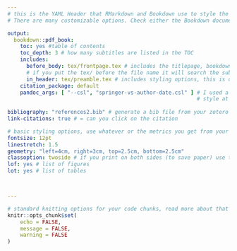 ```yaml
---
# this is the YAML Header that RMarkdown and Bookdown use to style the Masterarbeit.
# There are many customizable options. Check either the Bookdown documentation or google.

output:
  bookdown::pdf_book:
    toc: yes #table of contents
    toc_depth: 3 # how many subtitles are listed in the TOC
    includes:
      before_body: tex/frontpage.tex # includes the titlepage, bookdown usually searches for content in the root folder
      # if you put the tex/ before the file name it will search the subfolder.
      in_header: tex/preamble.tex # includes styling options, this is optional and it helps when you understand latex (I do not)
    citation_package: default 
    pandoc_args: [ "--csl", "springer-vs-author-date.csl" ] # I used a custom citation style, you can download any citation 
                                                            # style at https://www.zotero.org/styles if you work with Zotero
    
bibliography: "references2.bib" # generate a bib file from your zotero and put it into the folder
link-citations: true # = can you click on the citation 

# basic styling options, use whatever or the metrics you get from your prof
fontsize: 12pt 
linestretch: 1.5
geometry: "left=4cm, right=3cm, top=2.5cm, bottom=2.5cm"
classoption: twoside # if you print on both sides (to save paper) use this option
lof: yes # list of figures
lot: yes # list of tables



---
```


```r
# standard knitting options for your code chunks, read more about that in Rmarkdown documentation
knitr::opts_chunk$set(
	echo = FALSE,
	message = FALSE,
	warning = FALSE
)
```



\newpage
